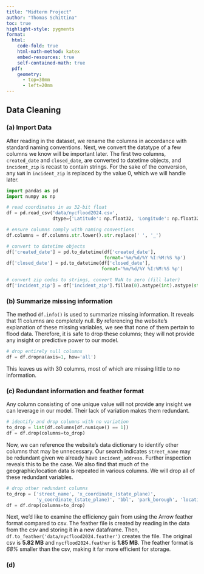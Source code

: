 ```yaml
---
title: "Midterm Project"
author: "Thomas Schittina"
toc: true
highlight-style: pygments
format: 
  html: 
    code-fold: true
    html-math-method: katex
    embed-resources: true
    self-contained-math: true	
  pdf: 
    geometry: 
      - top=30mm
      - left=20mm
---
```


## Data Cleaning

### (a) Import Data

After reading in the dataset, we rename the columns in accordance with standard 
naming conventions. Next, we convert the datatype of a few columns we know will 
be important later. The first two columns, `created_date` and `closed_date`, 
are converted to datetime objects, and `incident_zip` is recast to contain 
strings. For the sake of the conversion, any `NaN` in `incident_zip` is 
replaced by the value 0, which we will handle later.

```python
import pandas as pd
import numpy as np

# read coordinates in as 32-bit float
df = pd.read_csv('data/nycflood2024.csv',
                 dtype={'Latitude': np.float32, 'Longitude': np.float32,})

# ensure columns comply with naming conventions
df.columns = df.columns.str.lower().str.replace(' ', '_')

# convert to datetime objects
df['created_date'] = pd.to_datetime(df['created_date'],
                                    format='%m/%d/%Y %I:%M:%S %p')
df['closed_date'] = pd.to_datetime(df['closed_date'],
                                   format='%m/%d/%Y %I:%M:%S %p')

# convert zip codes to strings, convert NaN to zero (fill later)
df['incident_zip'] = df['incident_zip'].fillna(0).astype(int).astype(str)
```

### (b) Summarize missing information

The method `df.info()` is used to summarize missing information. It reveals 
that 11 columns are completely null. By referencing the website's explanation 
of these missing variables, we see that none of them pertain to flood data. 
Therefore, it is safe to drop these columns; they will not provide any insight 
or predictive power to our model.

```python
# drop entirely null columns
df = df.dropna(axis=1, how='all')
```

This leaves us with 30 columns, most of which are missing little to no 
information.

### (c) Redundant information and feather format

Any column consisting of one unique value will not provide any insight we can 
leverage in our model. Their lack of variation makes them redundant.

```python
# identify and drop columns with no variation
to_drop = list(df.columns[df.nunique() == 1])
df = df.drop(columns=to_drop)
```

Now, we can reference the website's data dictionary to identify other columns 
that may be unnecessary. Our search indicates `street_name` may be redundant 
given we already have `incident_address`. Further inspection reveals this to be 
the case. We also find that much of the geographic/location data is repeated in 
various columns. We will drop all of these redundant variables.

```python
# drop other redundant columns
to_drop = ['street_name', 'x_coordinate_(state_plane)',
           'y_coordinate_(state_plane)', 'bbl', 'park_borough', 'location']
df = df.drop(columns=to_drop)
```

Next, we'd like to examine the efficiency gain from using the Arrow feather 
format compared to csv. The feather file is created by reading in the data from 
the csv and storing it in a new dataframe. Then, 
`df.to_feather('data/nycflood2024.feather')` creates the file. The original csv 
is **5.82 MB** and `nycflood2024.feather` is **1.85 MB**. The feather format is 
*68%* smaller than the csv, making it far more efficient for storage.

### (d)